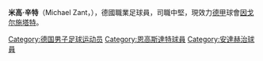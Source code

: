 {{noteTA|G1=足球|G2=德甲}}

{{Infobox football biography
| name        = 米高·辛特<br />Michael Zant
| image       = 
| fullname    = Michael Zant
| birth_date  = {{birth date and age|1995|05|12|df=yes}}
| birth_place = [[德國|德國]][[Freising|Freising]]
| height      = {{convert|1.95|m|abbr=on}}
| position    = [[中堅|中堅]]
| currentclub = [[因戈尔施塔特04足球俱乐部|因戈尔施塔特]]
| clubnumber  = 13
| youthyears1 = –2012 | youthclubs1 = [[安達赫治|安達赫治]]U17
| youthyears2 = 2012–2014 | youthclubs2 = [[因戈尔施塔特04足球俱乐部|因戈尔施塔特]]U19
| years1 = 2014–     | clubs1 = [[因戈尔施塔特04足球俱乐部|因戈尔施塔特]] 
| club-update = 16:55, 30 March 2015 (UTC)
| nationalteam-update = 4 April 2015
}}

'''米高·辛特'''（Michael Zant，{{BD|1995年|7月15日}}），德國職業足球員，司職中堅，現效力[[德国足球甲级联赛|德甲]]球會[[因戈尔施塔特04足球俱乐部|因戈尔施塔特]]。

{{DEFAULTSORT: Zant, Michael}}
[[Category:德国男子足球运动员|Category:德国男子足球运动员]]
[[Category:恩高斯達特球員|Category:恩高斯達特球員]]
[[Category:安達赫治球員|Category:安達赫治球員]]